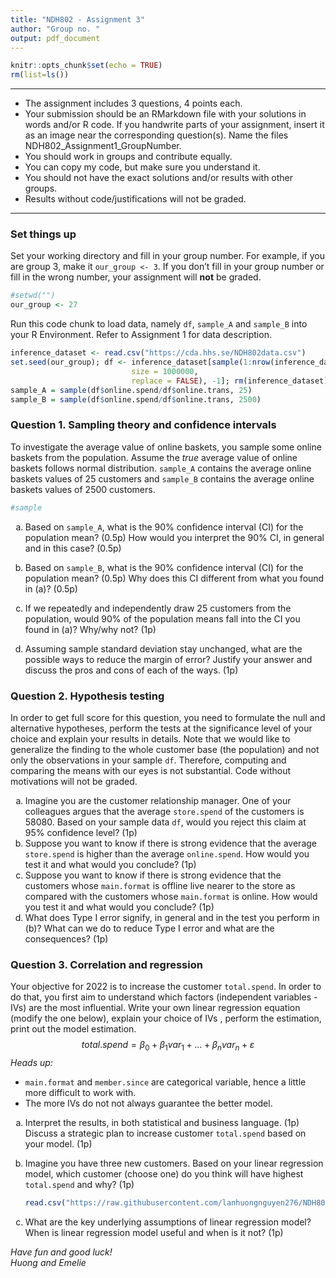 ```yaml
---
title: "NDH802 - Assignment 3"
author: "Group no. "
output: pdf_document
---
```


```r
knitr::opts_chunk$set(echo = TRUE)
rm(list=ls())
```

------------------------------------------------------------------------

-   The assignment includes 3 questions, 4 points each.
-   Your submission should be an RMarkdown file with your solutions in words and/or R code. If you handwrite parts of your assignment, insert it as an image near the corresponding question(s). Name the files NDH802_Assignment1_GroupNumber.
-   You should work in groups and contribute equally.
-   You can copy my code, but make sure you understand it.
-   You should not have the exact solutions and/or results with other groups.
-   Results without code/justifications will not be graded.

------------------------------------------------------------------------

### Set things up

Set your working directory and fill in your group number. For example, if you are group 3, make it `our_group <- 3`. If you don't fill in your group number or fill in the wrong number, your assignment will **not** be graded.

```r
#setwd("")
our_group <- 27
```

Run this code chunk to load data, namely `df`, `sample_A` and `sample_B` into your R Environment. Refer to Assignment 1 for data description.

```r
inference_dataset <- read.csv("https://cda.hhs.se/NDH802data.csv")
set.seed(our_group); df <- inference_dataset[sample(1:nrow(inference_dataset),
                           size = 1000000,
                           replace = FALSE), -1]; rm(inference_dataset)
sample_A = sample(df$online.spend/df$online.trans, 25)
sample_B = sample(df$online.spend/df$online.trans, 2500)
```

\newpage

### Question 1. Sampling theory and confidence intervals

To investigate the average value of online baskets, you sample some online baskets from the population. Assume the *true* average value of online baskets follows normal distribution. `sample_A` contains the average online baskets values of 25 customers and `sample_B` contains the average online baskets values of 2500 customers.

```r
#sample
```

(a) Based on `sample_A`, what is the 90% confidence interval (CI) for the population mean? (0.5p) How would you interpret the 90% CI, in general and in this case? (0.5p)

(b) Based on `sample_B`, what is the 90% confidence interval (CI) for the population mean? (0.5p) Why does this CI different from what you found in (a)? (0.5p)

(c) If we repeatedly and independently draw 25 customers from the population, would 90% of the population means fall into the CI you found in (a)? Why/why not? (1p)

(d) Assuming sample standard deviation stay unchanged, what are the possible ways to reduce the margin of error? Justify your answer and discuss the pros and cons of each of the ways. (1p)

### Question 2. Hypothesis testing

In order to get full score for this question, you need to formulate the null and alternative hypotheses, perform the tests at the significance level of your choice and explain your results in details. Note that we would like to generalize the finding to the whole customer base (the population) and not only the observations in your sample `df`. Therefore, computing and comparing the means with our eyes is not substantial. Code without motivations will not be graded.

(a) Imagine you are the customer relationship manager. One of your colleagues argues that the average `store.spend` of the customers is 58080. Based on your sample data `df`, would you reject this claim at 95% confidence level? (1p)
(b) Suppose you want to know if there is strong evidence that the average `store.spend` is higher than the average `online.spend`. How would you test it and what would you conclude? (1p)
(c) Suppose you want to know if there is strong evidence that the customers whose `main.format` is offline live nearer to the store as compared with the customers whose `main.format` is online. How would you test it and what would you conclude? (1p)
(d) What does Type I error signify, in general and in the test you perform in (b)? What can we do to reduce Type I error and what are the consequences? (1p)

\newpage

### Question 3. Correlation and regression

Your objective for 2022 is to increase the customer `total.spend`. In order to do that, you first aim to understand which factors (independent variables - IVs) are the most influential. Write your own linear regression equation (modify the one below), explain your choice of IVs \footnote{You are free to include any variables in `df` as your IVs}, perform the estimation, print out the model estimation. $$ total.spend = \beta_0 + \beta_1var_1 + \ldots + \beta_nvar_n + \varepsilon $$ *Heads up:*

-   `main.format` and `member.since` are categorical variable, hence a little more difficult to work with.
-   The more IVs do not not always guarantee the better model.

(a) Interpret the results, in both statistical and business language. (1p)\
    Discuss a strategic plan to increase customer `total.spend` based on your model. (1p)

(b) Imagine you have three new customers. Based on your linear regression model, which customer (choose one) do you think will have highest `total.spend` and why? (1p)

    ```r
    read.csv("https://raw.githubusercontent.com/lanhuongnguyen276/NDH802/master/Spring%202022/Assignments/NDH802_new_data.csv")[,-1]
    ```

(c) What are the key underlying assumptions of linear regression model? When is linear regression model useful and when is it not? (1p)

\vfill

*Have fun and good luck!*\
*Huong and Emelie*
